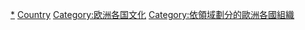 {{Categories by country|nocat}}

[[Category:各国文化组织|*]]
[[Category:欧洲文化组织|Country]]
[[Category:欧洲各国文化|Category:欧洲各国文化]]
[[Category:依領域劃分的歐洲各國組織|Category:依領域劃分的歐洲各國組織]]